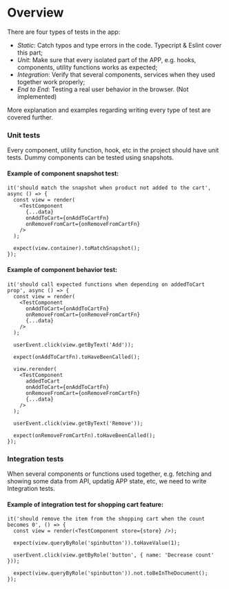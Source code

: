 <Meta title="Intro/Tests" />

# Overview

There are four types of tests in the app:

- *Static*: Catch typos and type errors in the code. Typecript & Eslint cover this part;
- *Unit*: Make sure that every isolated part of the APP, e.g. hooks, components, utility functions works as expected;
- *Integration*: Verify that several components, services when they used together work properly;
- *End to End*: Testing a real user behavior in the browser. (Not implemented)

More explanation and examples regarding writing every type of test are covered further.


### Unit tests

Every component, utility function, hook, etc in the project should have unit tests. 
Dummy components can be tested using snapshots.

#### Example of component snapshot test:
```
it('should match the snapshot when product not added to the cart', async () => {
  const view = render(
    <TestComponent
      {...data}
      onAddToCart={onAddToCartFn}
      onRemoveFromCart={onRemoveFromCartFn}
    />
  );

  expect(view.container).toMatchSnapshot();
});
```

#### Example of component behavior test:
```
it('should call expected functions when depending on addedToCart prop', async () => {
  const view = render(
    <TestComponent
      onAddToCart={onAddToCartFn}
      onRemoveFromCart={onRemoveFromCartFn}
      {...data}
    />
  );

  userEvent.click(view.getByText('Add'));

  expect(onAddToCartFn).toHaveBeenCalled();

  view.rerender(
    <TestComponent
      addedToCart
      onAddToCart={onAddToCartFn}
      onRemoveFromCart={onRemoveFromCartFn}
      {...data}
    />
  );

  userEvent.click(view.getByText('Remove'));

  expect(onRemoveFromCartFn).toHaveBeenCalled();
});
```

### Integration tests

When several components or functions used together, e.g. fetching and showing some data from API, updatig APP state, etc, 
we need to write Integration tests.

#### Example of integration test for shopping cart feature:
```
it('should remove the item from the shopping cart when the count becomes 0', () => {
  const view = render(<TestComponent store={store} />);

  expect(view.queryByRole('spinbutton')).toHaveValue(1);

  userEvent.click(view.getByRole('button', { name: 'Decrease count' }));

  expect(view.queryByRole('spinbutton')).not.toBeInTheDocument();
});
```


